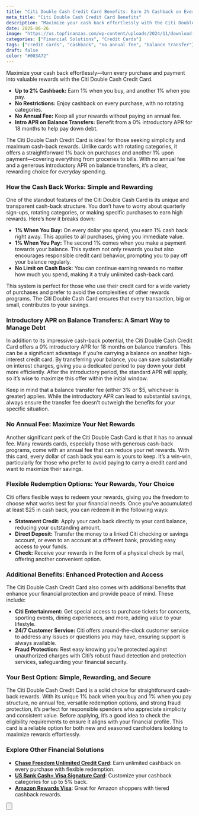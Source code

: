 ```yaml
---
title: "Citi Double Cash Credit Card Benefits: Earn 2% Cashback on Every Purchase"
meta_title: "Citi Double Cash Credit Card Benefits"
description: "Maximize your cash back effortlessly with the Citi Double Cash Credit Card. Earn 2% on every purchase (1% when you buy, 1% when you pay) with no annual fee."
date: 2025-06-26
image: "https://us.topfinanzas.com/wp-content/uploads/2024/11/download-2.webp"
categories: ["Financial Solutions", "Credit Cards"]
tags: ["credit cards", "cashback", "no annual fee", "balance transfer"]
draft: false
color: "#003A72"
---
```



Maximize your cash back effortlessly—turn every purchase and payment into valuable rewards with the Citi Double Cash Credit Card.

- **Up to 2% Cashback:** Earn 1% when you buy, and another 1% when you pay.
- **No Restrictions:** Enjoy cashback on every purchase, with no rotating categories.
- **No Annual Fee:** Keep all your rewards without paying an annual fee.
- **Intro APR on Balance Transfers:** Benefit from a 0% introductory APR for 18 months to help pay down debt.



The Citi Double Cash Credit Card is ideal for those seeking simplicity and maximum cash-back rewards. Unlike cards with rotating categories, it offers a straightforward 1% back on purchases and another 1% upon payment—covering everything from groceries to bills. With no annual fee and a generous introductory APR on balance transfers, it’s a clear, rewarding choice for everyday spending.

### How the Cash Back Works: Simple and Rewarding

One of the standout features of the Citi Double Cash Card is its unique and transparent cash-back structure. You don’t have to worry about quarterly sign-ups, rotating categories, or making specific purchases to earn high rewards. Here’s how it breaks down:

- **1% When You Buy:** On every dollar you spend, you earn 1% cash back right away. This applies to all purchases, giving you immediate value.
- **1% When You Pay:** The second 1% comes when you make a payment towards your balance. This system not only rewards you but also encourages responsible credit card behavior, prompting you to pay off your balance regularly.
- **No Limit on Cash Back:** You can continue earning rewards no matter how much you spend, making it a truly unlimited cash-back card.

This system is perfect for those who use their credit card for a wide variety of purchases and prefer to avoid the complexities of other rewards programs. The Citi Double Cash Card ensures that every transaction, big or small, contributes to your savings.

### Introductory APR on Balance Transfers: A Smart Way to Manage Debt

In addition to its impressive cash-back potential, the Citi Double Cash Credit Card offers a 0% introductory APR for 18 months on balance transfers. This can be a significant advantage if you’re carrying a balance on another high-interest credit card. By transferring your balance, you can save substantially on interest charges, giving you a dedicated period to pay down your debt more efficiently. After the introductory period, the standard APR will apply, so it’s wise to maximize this offer within the initial window.

Keep in mind that a balance transfer fee (either 3% or $5, whichever is greater) applies. While the introductory APR can lead to substantial savings, always ensure the transfer fee doesn’t outweigh the benefits for your specific situation.

### No Annual Fee: Maximize Your Net Rewards

Another significant perk of the Citi Double Cash Card is that it has no annual fee. Many rewards cards, especially those with generous cash-back programs, come with an annual fee that can reduce your net rewards. With this card, every dollar of cash back you earn is yours to keep. It’s a win-win, particularly for those who prefer to avoid paying to carry a credit card and want to maximize their savings.

### Flexible Redemption Options: Your Rewards, Your Choice

Citi offers flexible ways to redeem your rewards, giving you the freedom to choose what works best for your financial needs. Once you’ve accumulated at least $25 in cash back, you can redeem it in the following ways:

- **Statement Credit:** Apply your cash back directly to your card balance, reducing your outstanding amount.
- **Direct Deposit:** Transfer the money to a linked Citi checking or savings account, or even to an account at a different bank, providing easy access to your funds.
- **Check:** Receive your rewards in the form of a physical check by mail, offering another convenient option.

### Additional Benefits: Enhanced Protection and Access

The Citi Double Cash Credit Card also comes with additional benefits that enhance your financial protection and provide peace of mind. These include:

- **Citi Entertainment:** Get special access to purchase tickets for concerts, sporting events, dining experiences, and more, adding value to your lifestyle.
- **24/7 Customer Service:** Citi offers around-the-clock customer service to address any issues or questions you may have, ensuring support is always available.
- **Fraud Protection:** Rest easy knowing you’re protected against unauthorized charges with Citi’s robust fraud detection and protection services, safeguarding your financial security.

### Your Best Option: Simple, Rewarding, and Secure

The Citi Double Cash Credit Card is a solid choice for straightforward cash-back rewards. With its unique 1% back when you buy and 1% when you pay structure, no annual fee, versatile redemption options, and strong fraud protection, it’s perfect for responsible spenders who appreciate simplicity and consistent value. Before applying, it’s a good idea to check the eligibility requirements to ensure it aligns with your financial profile. This card is a reliable option for both new and seasoned cardholders looking to maximize rewards effortlessly.



<AdZone id="us_budgetbeepro_4" />

### Explore Other Financial Solutions

- [**Chase Freedom Unlimited Credit Card**](/financial-solutions/chase-freedom-unlimited-credit-card-benefits): Earn unlimited cashback on every purchase with flexible redemption.
- [**US Bank Cash+ Visa Signature Card**](/financial-solutions/us-bank-cash-plus-visa-signature-card-benefits): Customize your cashback categories for up to 5% back.
- [**Amazon Rewards Visa**](/financial-solutions/amazon-rewards-visa-credit-card-benefits): Great for Amazon shoppers with tiered cashback rewards.

<Button
  label="See Requirements"
  link="/financial-solutions/citi-double-cash-credit-card-requirements"
/>
